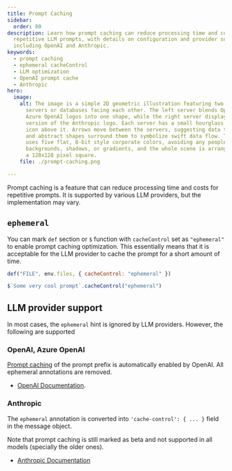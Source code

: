 ```yaml
---
title: Prompt Caching
sidebar:
  order: 80
description: Learn how prompt caching can reduce processing time and costs for
  repetitive LLM prompts, with details on configuration and provider support
  including OpenAI and Anthropic.
keywords:
  - prompt caching
  - ephemeral cacheControl
  - LLM optimization
  - OpenAI prompt cache
  - Anthropic
hero:
  image:
    alt: The image is a simple 2D geometric illustration featuring two icon-like
      servers or databases facing each other. The left server blends OpenAI and
      Azure OpenAI logos into one shape, while the right server displays a basic
      version of the Anthropic logo. Each server has a small hourglass or clock
      icon above it. Arrows move between the servers, suggesting data transfer,
      and abstract shapes surround them to symbolize swift data flow. The design
      uses five flat, 8-bit style corporate colors, avoiding any people, text,
      backgrounds, shadows, or gradients, and the whole scene is arranged within
      a 128x128 pixel square.
    file: ./prompt-caching.png

---
```


Prompt caching is a feature that can reduce processing time and costs for repetitive prompts.
It is supported by various LLM providers, but the implementation may vary.

## `ephemeral`

You can mark `def` section or `$` function with `cacheControl` set as `"ephemeral"` to enable prompt caching optimization. This essentially means that it
is acceptable for the LLM provider to cache the prompt for a short amount of time.

```js
def("FILE", env.files, { cacheControl: "ephemeral" })
```

```js
$`Some very cool prompt`.cacheControl("ephemeral")
```

## LLM provider support

In most cases, the `ephemeral` hint is ignored by LLM providers. However, the following are supported

### OpenAI, Azure OpenAI

[Prompt caching](https://platform.openai.com/docs/guides/prompt-caching) of the prompt prefix
is automatically enabled by OpenAI. All ephemeral annotations are removed.

- [OpenAI Documentation](https://openai.com/index/api-prompt-caching/).

### Anthropic

The `ephemeral` annotation is converted into `'cache-control': { ... }` field in the message object.

Note that prompt caching is still marked as beta and not supported in all models (specially the older ones).

- [Anthropic Documentation](https://docs.anthropic.com/en/docs/build-with-claude/prompt-caching)
